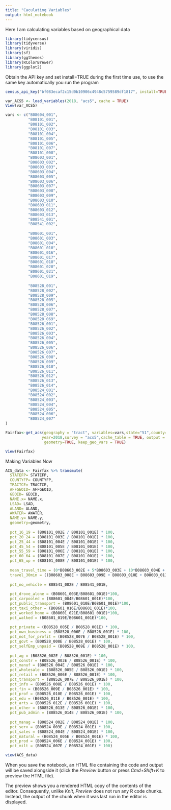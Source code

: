 ```yaml
---
title: "Caculating Variables"
output: html_notebook
---
```


Here I am calculating variables based on geographical data

```r
library(tidycensus)
library(tidyverse)
library(viridis)
library(sf)
library(ggthemes)
library(RColorBrewer)
library(ggplot2)
```

Obtain the API key and set install=TRUE during the first time use, to use the same key automatically you run the program 
```r
census_api_key("bf083ecaf2c15d0b10906c4948c5759589df1817", install=TRUE)
```

```r
var_ACS5 <- load_variables(2018, "acs5", cache = TRUE)
View(var_ACS5)
```

```r
vars <- c("B08604_001", 
          "B08101_001",
          "B08101_002",
          "B08101_003",
          "B08101_004",
          "B08101_005",
          "B08101_006",
          "B08101_007",
          "B08101_008",
          "B08603_001",
          "B08603_002",
          "B08603_003",
          "B08603_004",
          "B08603_005",
          "B08603_006",
          "B08603_007",
          "B08603_008",
          "B08603_009",
          "B08603_010",
          "B08603_011",
          "B08603_012",
          "B08603_013",
          "B08541_001",
          "B08541_002",
          
          "B08601_001",
          "B08601_003",
          "B08601_004",
          "B08601_010",
          "B08601_016",
          "B08601_017",
          "B08601_018",
          "B08601_020",
          "B08601_021",
          "B08601_019",
          
          "B08528_001",
          "B08528_002",
          "B08528_009",
          "B08528_005",
          "B08528_006",
          "B08528_007",
          "B08528_008",
          "B08528_069",
          "B08526_001",
          "B08526_002",
          "B08526_003",
          "B08526_004",
          "B08526_005",
          "B08526_006",
          "B08526_007",
          "B08526_008",
          "B08526_009",
          "B08526_010",
          "B08526_011",
          "B08526_012",
          "B08526_013",
          "B08526_014",
          "B08524_001",
          "B08524_002",
          "B08524_003",
          "B08524_004",
          "B08524_005",
          "B08524_006",
          "B08524_007"
)
```

```r
Fairfax<-get_acs(geography = "tract", variables=vars,state="51",county="059", 
                year=2018,survey = "acs5",cache_table = TRUE, output = "wide",
                 geometry=TRUE, keep_geo_vars = TRUE)
```

```r
View(Fairfax)
```

Making Variables Now
```r
ACS_data <- Fairfax %>% transmute(
  STATEFP= STATEFP,
  COUNTYFP= COUNTYFP,
  TRACTCE= TRACTCE,
  AFFGEOID= AFFGEOID,
  GEOID= GEOID,
  NAME.x= NAME.x,
  LSAD= LSAD,
  ALAND= ALAND,
  AWATER= AWATER,
  NAME.y= NAME.y,
  geometry=geometry,
  
  pct_16_19 = (B08101_002E / B08101_001E) * 100,
  pct_20_24 = (B08101_003E / B08101_001E) * 100,
  pct_25_44 = (B08101_004E / B08101_001E) * 100,
  pct_45_54 = (B08101_005E / B08101_001E) * 100,
  pct_55_59 = (B08101_006E / B08101_001E) * 100,
  pct_60_64 = (B08101_007E / B08101_001E) * 100,
  pct_65_up = (B08101_008E / B08101_001E) * 100,
  
  mean_travel_time = (0*B08603_002E + 5*B08603_003E + 10*B08603_004E + 15*B08603_005E + 20*B08603_006E + 25*B08603_007E + 30*B08603_008E + 35*B08603_009E + 40*B08603_010E + 45*B08603_011E + 60*B08603_012E + 90*B08603_013E) / B08603_001E,
  travel_30min = ((B08603_008E + B08603_009E + B08603_010E + B08603_011E + B08603_012E + B08603_013E) / B08603_001E) *100,
  
  pct_no_vehicle = B08541_002E / B08541_001E,
  
  pct_drove_alone = (B08601_003E/B08601_001E)*100,
  pct_carpooled = (B08601_004E/B08601_001E)*100,
  pct_public_transport = (B08601_010E/B08601_001E)*100,
  pct_taxi_other = (B08601_016E/B08601_001E)*100,
  pct_worked_home = (B08601_021E/B08601_001E)*100,
  pct_walked = (B08601_019E/B08601_001E)*100,
  
  pct_private = (B08528_005E / B08528_001E) * 100,
  pct_own_business = (B08528_006E / B08528_001E) * 100,
  pct_not_for_profit = (B08528_007E / B08528_001E) * 100,
  pct_govt = (B08528_008E / B08528_001E) * 100,
  pct_selfEmp_unpaid = (B08528_069E / B08528_001E) * 100,
  
  pct_ag = (B08526_002E / B08526_001E) * 100,
  pct_constr = (B08526_003E / B08526_001E) * 100,
  pct_manuf = (B08526_004E / B08526_001E) * 100,
  pct_wholesale = (B08526_005E / B08526_001E) * 100,
  pct_retail = (B08526_006E / B08526_001E) * 100,
  pct_transport = (B08526_007E / B08526_001E) * 100,
  pct_info = (B08526_008E / B08526_001E) * 100,
  pct_fin = (B08526_009E / B08526_001E) * 100,
  pct_prof = (B08526_010E / B08526_001E) * 100,
  pct_edu = (B08526_011E / B08526_001E) * 100,
  pct_arts = (B08526_012E / B08526_001E) * 100,
  pct_other = (B08526_013E / B08526_001E) * 100,
  pct_pub_admin = (B08526_014E / B08526_001E) * 100,
  
  pct_manag = (B08524_002E / B08524_001E) * 100,
  pct_serv = (B08524_003E / B08524_001E) * 100,
  pct_sales = (B08524_004E / B08524_001E) * 100,
  pct_natural = (B08524_005E / B08524_001E) * 100,
  pct_prod = (B08524_006E / B08524_001E) * 100,
  pct_milt = (B08524_007E / B08524_001E) * 100)
```
```r
view(ACS_data)
```


When you save the notebook, an HTML file containing the code and output will be saved alongside it (click the *Preview* button or press *Cmd+Shift+K* to preview the HTML file). 

The preview shows you a rendered HTML copy of the contents of the editor. Consequently, unlike *Knit*, *Preview* does not run any R code chunks. Instead, the output of the chunk when it was last run in the editor is displayed.

